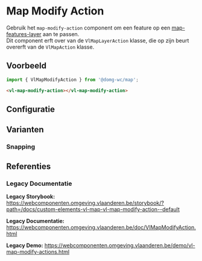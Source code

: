 
# Map Modify Action

Gebruik het `map-modify-action` component om een feature op een [map-features-layer](/docs/map-layer-vector-layer-features-layer--map-features-layer-default) aan te passen.<br/>
Dit component erft over van de `VlMapLayerAction` klasse, die op zijn beurt overerft van de `VlMapAction` klasse.

## Voorbeeld

```js
import { VlMapModifyAction } from '@domg-wc/map';
```

```html
<vl-map-modify-action></vl-map-modify-action>
```

<DocsStory id="map-action-layer-action-modify-action--map-modify-action-default" />

## Configuratie

<ArgsTable story={PRIMARY_STORY} />

## Varianten

### Snapping

<DocsStory id="map-action-layer-action-modify-action--map-modify-action-snapping" />

## Referenties

### Legacy Documentatie

**Legacy Storybook:** https://webcomponenten.omgeving.vlaanderen.be/storybook/?path=/docs/custom-elements-vl-map-vl-map-modify-action--default

**Legacy Documentatie:** https://webcomponenten.omgeving.vlaanderen.be/doc/VlMapModifyAction.html

**Legacy Demo:** https://webcomponenten.omgeving.vlaanderen.be/demo/vl-map-modify-actions.html
